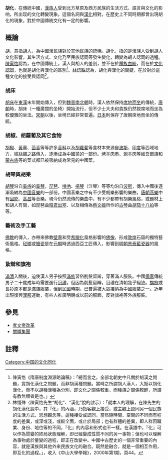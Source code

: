 '''胡化'''，在傳統中國，[[漢族人|漢族人]]受到北方草原及西方民族的生活方式、語言與文化的影响，所出现的文化轉變現象。這個名詞與[[漢化|漢化]]相對。在歷史上不同時期都曾出現胡化的現象，對於中國傳統文化有一定的影響。

==概論==
胡，意指[[胡人|胡人]]，為中國漢民族對於其他民族的統稱。胡化，指的是漢族人受到胡人文化影響，其生活方式、文化乃至民族認同等發生變化，轉變為胡人認同的過程。[[陳寅恪|陳寅恪]]認為，在中國傳統上，漢人與胡人的差別，並不在於[[種族|種族]][[血統|血統]]，而在於[[文化認同|文化認同]]，也就是胡化與漢化的區別<ref>陳寅恪《隋唐制度淵源略論稿》：「總而言之，全部北朝史中凡關於胡漢之問題，實胡化漢化之問題，而非胡漢種問題。當時之所謂胡人漢人，大抵以胡化漢化，而不以胡種漢種為分別，即文化之關係較重，而種族之關係較輕，所謂有教無類者是也。」</ref>。[[林悟殊|林悟殊]]認為，胡化與漢化的關鍵，在於對於這種文化的接受與認同<ref>林悟殊〈陳寅恪先生“胡化”、“漢化”說的啟示〉：「就本人的理解，在陳先生的胡化漢化說中，其『化』的內涵，乃指客觀上接受，或主觀上認同另一個民族的生活方式、思想觀念等。這種接受或認同，當然隨時間、空間的不同而有程度的差異，或深或淺，或較全面，或止於局部；也有群體的差異，即人群因職業、身份、地位等的不同，『化』的內容和形式也不一樣。在漢語中，『化』可以作為質變的終局狀態理解，即已經變成性質不同的另一事物；但也可以理解為事物處於量變的過程，即正在改變中。中國中古歷史的一個非常重要的內容，就是漢族與其他外來民族文化的融合。既然是融合，就是一個相互作用，即互化的過程。」，收入《中山大學學報》，2000年第1期，頁44。</ref>。

===胡床===

[[胡床|胡床]]在[[東漢|東漢]]末年開始傳入，但到[[魏晉南北朝|魏晉南北朝]]時，漢人依然保持[[席地而坐|席地而坐]]的傳統，[[唐朝|唐朝]]時，胡床（一種廣闊的坐椅）開始流行，但不少士大夫和貴族仍然視席地而坐為較優雅的坐法。[[宋朝|宋朝]]以後，坐椅已經非常普遍。[[日本|日本]]則保存了唐朝席地而坐的傳統。

===胡椒、胡蘿蔔及其它食物===

[[胡椒|胡椒]]、[[黃薑|黃薑]]、[[茴香|茴香]]等等許多[[香料|香料]]以及[[胡蘿蔔|胡蘿蔔]]等食材本來源自[[波斯|波斯]]、[[印度|印度]]等西域地方，經[[絲綢之路|絲綢之路]]傳入，逐漸成為中國菜的一部份。[[烤羊肉串|烤羊肉串]]、[[涮羊肉|涮羊肉]]等[[維吾爾族|維吾爾族]]和[[蒙古族|蒙古族]]等的菜式都已被吸納成為常見的中國菜。

===胡琴與胡樂===

[[胡琴|胡琴]]沿自[[奚族|奚族]]的[[奚琴|奚琴]]，[[琵琶|琵琶]]、[[嗩吶|嗩吶]]、[[揚琴|揚琴]]（洋琴）等等均沿自[[波斯|波斯]]，傳入中國後逐漸吸納為[[中國音樂|中國音樂]]的一部份。中國音樂之中有不少受胡樂影響的樂曲，[[唐朝|唐朝]][[燕樂|燕樂]]中有[[回紇|回紇]]、[[高昌|高昌]]等音樂。現今仍然流傳的樂曲中，有不少都帶有胡樂風格，或題材上和胡人有關，如琵琶曲[[昭君出塞|昭君出塞]]、以及相傳為[[蔡文姬|蔡文姬]]所作的[[古琴|古琴]]曲[[胡笳十八拍|胡笳十八拍]]等等。

===藝術及手工藝===

[[佛教|佛教]]的傳入，亦帶來佛教[[壁畫|壁畫]]和受[[希臘化|希臘化]]風格影響的[[佛像|佛像]]，形成[[敦煌|敦煌]]石窟的獨特藝術風格。[[琺瑯|琺瑯]]或[[搪瓷|搪瓷]]是在[[元朝|元朝]]時透過西亞工匠傳入，影響到[[明朝|明朝]][[景泰藍|景泰藍]][[瓷器|瓷器]]的風格。

===紥辮和旗袍===

[[滿清|滿清]]入關後，迫使漢人男子按照[[滿族|滿族]]習俗削髮留辮，穿著滿人服裝。中國[[儒家|儒家]]傳統男子二十歲成年時需要進行[[冠禮|冠禮]]，但因為削髮留辮，冠禮在清朝幾乎絕迹。[[旗袍|旗袍]]或長衫原本都是[[滿族|滿族]]服裝，但到[[中華民國|民國]]時期，已普遍被大眾接納為中國服裝之一。近年出現復興[[漢服|漢服]]運動，有些人推廣明朝或以前的服飾，反對旗袍等外族服裝。

==參見==
* [[孝文帝改革|孝文帝改革]]
* [[關隴集團|關隴集團]]

==註釋==
{{reflist}}

[[Category:中国的文化同化|Category:中国的文化同化]]